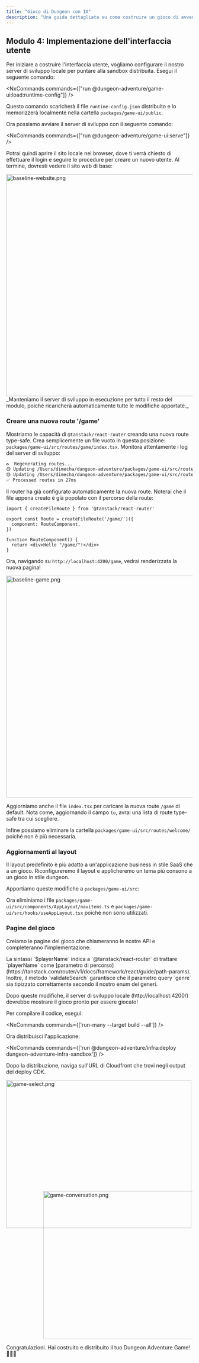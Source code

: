 ```yaml
---
title: "Gioco di Dungeon con IA"
description: "Una guida dettagliata su come costruire un gioco di avventura dungeon alimentato da IA utilizzando il plugin @aws/nx-plugin."
---
```






## Modulo 4: Implementazione dell'interfaccia utente

Per iniziare a costruire l'interfaccia utente, vogliamo configurare il nostro server di sviluppo locale per puntare alla sandbox distribuita. Esegui il seguente comando:

<NxCommands commands={["run @dungeon-adventure/game-ui:load:runtime-config"]} />

Questo comando scaricherà il file `runtime-config.json` distribuito e lo memorizzerà localmente nella cartella `packages/game-ui/public`.

Ora possiamo avviare il server di sviluppo con il seguente comando:

<NxCommands commands={["run @dungeon-adventure/game-ui:serve"]} />

Potrai quindi aprire il sito locale nel browser, dove ti verrà chiesto di effettuare il login e seguire le procedure per creare un nuovo utente. Al termine, dovresti vedere il sito web di base:

<Image src={baselineWebsitePng} alt="baseline-website.png" width="800" height="600" />

<Aside type="caution">
_Manteniamo il server di sviluppo in esecuzione per tutto il resto del modulo, poiché ricaricherà automaticamente tutte le modifiche apportate._
</Aside>

### Creare una nuova route '/game'

Mostriamo le capacità di `@tanstack/react-router` creando una nuova route type-safe. Crea semplicemente un file vuoto in questa posizione: `packages/game-ui/src/routes/game/index.tsx`. Monitora attentamente i log del server di sviluppo:

```bash
♻️  Regenerating routes...
🟡 Updating /Users/dimecha/dungeon-adventure/packages/game-ui/src/routes/game/index.tsx
🟡 Updating /Users/dimecha/dungeon-adventure/packages/game-ui/src/routeTree.gen.ts
✅ Processed routes in 27ms
```

Il router ha già configurato automaticamente la nuova route. Noterai che il file appena creato è già popolato con il percorso della route:

```tsx
import { createFileRoute } from '@tanstack/react-router'

export const Route = createFileRoute('/game/')({
  component: RouteComponent,
})

function RouteComponent() {
  return <div>Hello "/game/"!</div>
}
```

Ora, navigando su `http://localhost:4200/game`, vedrai renderizzata la nuova pagina!

<Image src={baselineGamePng} alt="baseline-game.png" width="800" height="600" />

Aggiorniamo anche il file `index.tsx` per caricare la nuova route `/game` di default. Nota come, aggiornando il campo `to`, avrai una lista di route type-safe tra cui scegliere.

<E2EDiff before="dungeon-adventure/4/routes/index.tsx.old.template" after="dungeon-adventure/4/routes/index.tsx.template" lang="tsx" />

Infine possiamo eliminare la cartella `packages/game-ui/src/routes/welcome/` poiché non è più necessaria.

### Aggiornamenti al layout

Il layout predefinito è più adatto a un'applicazione business in stile SaaS che a un gioco. Riconfigureremo il layout e applicheremo un tema più consono a un gioco in stile dungeon.

Apportiamo queste modifiche a `packages/game-ui/src`:

<Tabs>
<TabItem label="config.ts">
<E2EDiff before="dungeon-adventure/4/config.ts.old.template" after="dungeon-adventure/4/config.ts.template" lang="typescript" />
</TabItem>
<TabItem label="components/AppLayout/index.tsx">
<E2ECode path="dungeon-adventure/4/AppLayout/index.tsx.template" lang="tsx" />
</TabItem>
<TabItem label="styles.css">
<E2ECode path="dungeon-adventure/4/styles.css.template" lang="css" />
</TabItem>
</Tabs>

Ora eliminiamo i file `packages/game-ui/src/components/AppLayout/navitems.ts` e `packages/game-ui/src/hooks/useAppLayout.tsx` poiché non sono utilizzati.

### Pagine del gioco

Creiamo le pagine del gioco che chiameranno le nostre API e completeranno l'implementazione:

<Tabs>
<TabItem label="index.tsx">
<E2ECode path="dungeon-adventure/4/routes/game/index.tsx.template" lang="tsx" />
</TabItem>
<TabItem label="$playerName.tsx">

<E2ECode path="dungeon-adventure/4/routes/game/$playerName.tsx.template" lang="tsx" />

<Aside type="tip">
La sintassi `$playerName` indica a `@tanstack/react-router` di trattare `playerName` come [parametro di percorso](https://tanstack.com/router/v1/docs/framework/react/guide/path-params). Inoltre, il metodo `validateSearch` garantisce che il parametro query `genre` sia tipizzato correttamente secondo il nostro enum dei generi.
</Aside>
</TabItem>
</Tabs>

Dopo queste modifiche, il server di sviluppo locale (http://localhost:4200/) dovrebbe mostrare il gioco pronto per essere giocato!

<Drawer title="Compila e Distribuisci" trigger="Puoi anche compilare e distribuire il codice su Cloudfront se preferisci.">

Per compilare il codice, esegui:

<NxCommands commands={['run-many --target build --all']} />

Ora distribuisci l'applicazione:

<NxCommands commands={['run @dungeon-adventure/infra:deploy dungeon-adventure-infra-sandbox']} />

Dopo la distribuzione, naviga sull'URL di Cloudfront che trovi negli output del deploy CDK.

</Drawer>

<Image src={gameSelectPng} alt="game-select.png" width="500" height="400" />
<div style="margin-top: -100px; margin-left: 100px;">
<Image src={gameConversationPng} alt="game-conversation.png" width="500" height="400" />
</div>

Congratulazioni. Hai costruito e distribuito il tuo Dungeon Adventure Game! 🎉🎉🎉